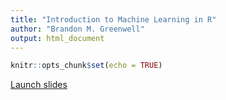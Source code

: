 ```yaml
---
title: "Introduction to Machine Learning in R"
author: "Brandon M. Greenwell"
output: html_document
---
```


```r
knitr::opts_chunk$set(echo = TRUE)
```

[Launch slides](https://bgreenwell.github.io/intro-ml-r/intro-ml-r.html#1)
